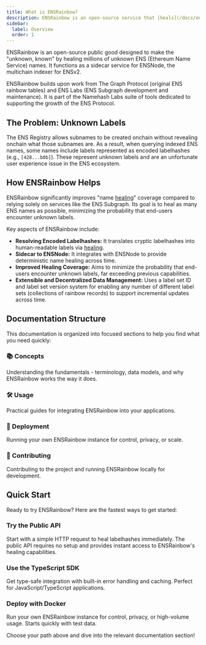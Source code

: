 ```yaml
---
title: What is ENSRainbow?
description: ENSRainbow is an open-source service that [heals](/docs/ensrainbow/concepts/glossary#heal) unknown ENS names by converting encoded labelhashes back to human-readable labels.
sidebar:
  label: Overview
  order: 1
---
```



ENSRainbow is an open-source public good designed to make the "unknown, known" by healing millions of unknown ENS (Ethereum Name Service) names. It functions as a sidecar service for ENSNode, the multichain indexer for ENSv2.

ENSRainbow builds upon work from The Graph Protocol (original ENS rainbow tables) and ENS Labs (ENS Subgraph development and maintenance). It is part of the Namehash Labs suite of tools dedicated to supporting the growth of the ENS Protocol.

## The Problem: Unknown Labels

The ENS Registry allows subnames to be created onchain without revealing onchain what those subnames are. As a result, when querying indexed ENS names, some names include labels represented as encoded labelhashes (e.g., `[428...b0b]`). These represent unknown labels and are an unfortunate user experience issue in the ENS ecosystem.

## How ENSRainbow Helps

ENSRainbow significantly improves "name [healing](/docs/ensrainbow/concepts/glossary#heal)" coverage compared to relying solely on services like the ENS Subgraph. Its goal is to heal as many ENS names as possible, minimizing the probability that end-users encounter unknown labels.

Key aspects of ENSRainbow include:

*   **Resolving Encoded Labelhashes:** It translates cryptic labelhashes into human-readable labels via [healing](/docs/ensrainbow/concepts/glossary#heal).
*   **Sidecar to ENSNode:** It integrates with ENSNode to provide deterministic name healing across time.
*   **Improved Healing Coverage:** Aims to minimize the probability that end-users encounter unknown labels, far exceeding previous capabilities.
*   **Extensible and Decentralized Data Management:** Uses a label set ID and label set version system for enabling any number of different label sets (collections of rainbow records) to support incremental updates across time.

## Documentation Structure

This documentation is organized into focused sections to help you find what you need quickly:

### 📚 Concepts
Understanding the fundamentals - terminology, data models, and why ENSRainbow works the way it does.

<LinkCard
  title="Core Concepts"
  description="Terminology, data models, versioning, and architectural concepts"
  href="/ensrainbow/concepts/"
/>

### 🛠️ Usage
Practical guides for integrating ENSRainbow into your applications.

<LinkCard
  title="Integration Guides"
  description="API reference, SDK usage, configuration, and usage patterns"
  href="/ensrainbow/usage/"
/>

### 🚀 Deployment
Running your own ENSRainbow instance for control, privacy, or scale.

<LinkCard
  title="Deployment Guide"
  description="Learn how to deploy your own ENSRainbow instance"
  href="/ensrainbow/deploying/"
/>

### 👥 Contributing
Contributing to the project and running ENSRainbow locally for development.

<LinkCard
  title="Contributing Guide"
  description="Learn how to run ENSRainbow locally and contribute to the project"
  href="/ensrainbow/contributing/"
/>

## Quick Start

Ready to try ENSRainbow? Here are the fastest ways to get started:

### Try the Public API
Start with a simple HTTP request to heal labelhashes immediately. The public API requires no setup and provides instant access to ENSRainbow's healing capabilities.

<LinkCard
  title="API Reference"
  description="Complete HTTP API documentation with curl examples and response formats"
  href="/ensrainbow/usage/api/"
/>

### Use the TypeScript SDK
Get type-safe integration with built-in error handling and caching. Perfect for JavaScript/TypeScript applications.

<LinkCard
  title="Client SDK Guide"
  description="Installation instructions, usage examples, and TypeScript interfaces"
  href="/ensrainbow/usage/client-sdk/"
/>

### Deploy with Docker
Run your own ENSRainbow instance for control, privacy, or high-volume usage. Starts quickly with test data.

<LinkCard
  title="Docker Deployment Guide"
  description="Complete setup instructions, environment variables, and production configurations"
  href="/ensrainbow/deploying/docker/"
/>

Choose your path above and dive into the relevant documentation section!
